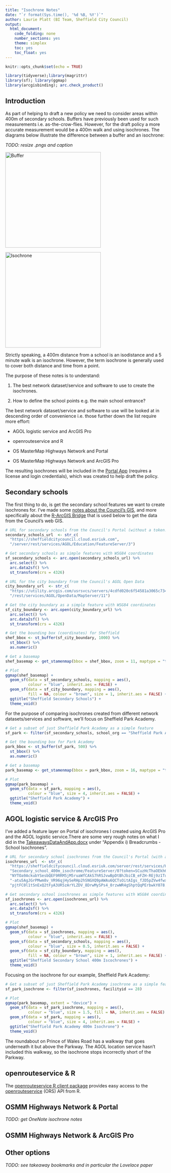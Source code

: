 ```yaml
---
title: "Isochrone Notes"
date: "`r format(Sys.time(), '%d %B, %Y')`"
author: Laurie Platt (BI Team, Sheffield City Council)
output: 
  html_document: 
    code_folding: none
    number_sections: yes
    theme: simplex
    toc: yes
    toc_float: yes
---
```

```r
knitr::opts_chunk$set(echo = TRUE)

library(tidyverse);library(magrittr)
library(sf); library(ggmap)
library(arcgisbinding); arc.check_product()
```

## Introduction

As part of helping to draft a new policy we need to consider areas within 400m of secondary schools. Buffers have previously been used for such measurements i.e. as-the-crow-flies. However, for the draft policy a more accurate measurement would be a 400m walk and using isochrones. The diagrams below illustrate the difference between a buffer and an isochrone:

*TODO: resize .pngs and caption*

<img src="Images/buffer.png" title="circle" alt="Buffer" width="300"/>

<img src="Images/isochrone.png" title="irregular polygon" alt="Isochrone" width="300"/>

Strictly speaking, a 400m distance from a school is an isodistance and a 5 minute walk is an isochrone. However, the term isochrone is generally used to cover both distance and time from a point.

The purpose of these notes is to understand:

1.  The best network dataset/service and software to use to create the isochrones.

2.  How to define the school points e.g. the main school entrance?

The best network dataset/service and software to use will be looked at in descending order of convenience i.e. those further down the list require more effort:

-   AGOL logistic service and ArcGIS Pro

-   openrouteservice and R

-   OS MasterMap Highways Network and Portal

-   OS MasterMap Highways Network and ArcGIS Pro

The resulting isochrones will be included in the [Portal App](https://sheffieldcitycouncil.cloud.esriuk.com/portal/apps/View/index.html?appid=ba3cbfdb0c3642c6bfe48500b11473e9) (requires a license and login credentials), which was created to help draft the policy.

## Secondary schools

The first thing to do, is get the secondary school features we want to create isochrones for. I've made some [notes about the Council's GIS](https://scc-pi.github.io/notes/gis.html#gis), and more specifically about the [R-ArcGIS Bridge](https://scc-pi.github.io/notes/gis.html#r-arcgis-bridge) that is used below to get the data from the Council's web GIS.

```r
# URL for secondary schools from the Council's Portal (without a token!)
secondary_schools_url  <- str_c(
  "https://sheffieldcitycouncil.cloud.esriuk.com",
  "/server/rest/services/AGOL/Education/FeatureServer/3")

# Get secondary schools as simple features with WSG84 coordinates
sf_secondary_schools <- arc.open(secondary_schools_url) %>% 
  arc.select() %>% 
  arc.data2sf() %>% 
  st_transform(crs = 4326)

# URL for the city boundary from the Council's AGOL Open Data
city_boundary_url  <- str_c(
  "https://utility.arcgis.com/usrsvcs/servers/4cdfd020c6f54581a3065c734535adab",
  "/rest/services/AGOL/OpenData/MapServer/11")

# Get the city boundary as a simple feature with WSG84 coordinates 
sf_city_boundary <- arc.open(city_boundary_url) %>% 
  arc.select() %>% 
  arc.data2sf() %>% 
  st_transform(crs = 4326)

# Get the bounding box (coordinates) for Sheffield
shef_bbox <- st_buffer(sf_city_boundary, 1000) %>% 
  st_bbox() %>%
  as.numeric()

# Get a basemap
shef_basemap <- get_stamenmap(bbox = shef_bbox, zoom = 11, maptype = "toner")

# Plot
ggmap(shef_basemap) +
  geom_sf(data = sf_secondary_schools, mapping = aes(),
          colour = "blue", inherit.aes = FALSE) +
  geom_sf(data = sf_city_boundary, mapping = aes(), 
          fill = NA, colour = "brown", size = 1, inherit.aes = FALSE) +
  ggtitle("Sheffield Secondary Schools") +
  theme_void()
```

For the purpose of comparing isochrones created from different network datasets/services and software, we'll focus on Sheffield Park Academy.

```r
# Get a subset of just Sheffield Park Academy as a simple feature
sf_park <- filter(sf_secondary_schools, school_org == "Sheffield Park Academy")

# Get the bounding box for Park Academy
park_bbox <- st_buffer(sf_park, 500) %>% 
  st_bbox() %>%
  as.numeric()

# Get a basemap
park_basemap <- get_stamenmap(bbox = park_bbox, zoom = 16, maptype = "toner")

# Plot
ggmap(park_basemap) +
  geom_sf(data = sf_park, mapping = aes(),
          colour = "blue", size = 4, inherit.aes = FALSE) +
  ggtitle("Sheffield Park Academy") +
  theme_void()
```

## AGOL logistic service & ArcGIS Pro

I've added a feature layer on Portal of isochrones I created using ArcGIS Pro and the AGOL logistic service.There are some very rough notes on what I did in the [TakeawaysDataAndApp.docx](https://1drv.ms/w/s!AhGALyAD2g76ibwuUw9xeggd29iV4g?e=Coiglw) under "Appendix i) Breadcrumbs - School Isochrones".  

```r
# URL for secondary school isochrones from the Council's Portal (with a token!)
isochrones_url  <- str_c(
  "https://sheffieldcitycouncil.cloud.esriuk.com/server/rest/services/Hosted/",
  "Secondary_school_400m_isochrome/FeatureServer/0?token=SCuzHcThaOEkh6ewOOmp",
  "NYTOa9AckubYSesbQEF9RRM5jM5ruaWfCAkS7hRSJvwBpDtBhJbiCB_eFZH-REj9z1Tu7jOGF2",
  "-atu5AgJGrPMwm8v_VR96qjHySeRHp2hSNGXQ9pAWAu6QCTsOitAIgs_fJD5pZVw4fwxXSg0es",
  "pjtFC0l1tSnExQ2tFyA3UR5zArYLZDV_8DrwMySPs4_0rzwWR4gShptQqPErbwkY078.")

# Get secondary school isochrones as simple features with WSG84 coordinates
sf_isochrones <- arc.open(isochrones_url) %>% 
  arc.select() %>% 
  arc.data2sf() %>% 
  st_transform(crs = 4326)

# Plot
ggmap(shef_basemap) +
  geom_sf(data = sf_isochrones, mapping = aes(),
          colour = "blue", inherit.aes = FALSE) +
  geom_sf(data = sf_secondary_schools, mapping = aes(),
          colour = "blue", size = 0.5, inherit.aes = FALSE) +
  geom_sf(data = sf_city_boundary, mapping = aes(), 
          fill = NA, colour = "brown", size = 1, inherit.aes = FALSE) +
  ggtitle("Sheffield Secondary School 400m Iscochrones") +
  theme_void()
```

Focusing on the isochrone for our example, Sheffield Park Academy:

```r
# Get a subset of just Sheffield Park Academy isochrone as a simple feature
sf_park_isochrone <- filter(sf_isochrones, facilityid == 28)

# Plot
ggmap(park_basemap, extent = "device") +
  geom_sf(data = sf_park_isochrone, mapping = aes(),
          colour = "blue", size = 1.5, fill = NA, inherit.aes = FALSE) +
  geom_sf(data = sf_park, mapping = aes(),
          colour = "blue", size = 4, inherit.aes = FALSE) +
  ggtitle("Sheffield Park Academy 400m Isochrone") +
  theme_void()
```

The roundabout on Prince of Wales Road has a walkway that goes underneath it but above the Parkway. The AGOL location service hasn't included this walkway, so the isochrone stops incorrectly short of the Parkway. 

## openrouteservice & R

The [openrouteservice R client package](https://giscience.github.io/openrouteservice-r/index.html) provides easy access to the [openrouteservice](https://openrouteservice.org/) (ORS) API from R.

## OSMM Highways Network & Portal

*TODO: get OneNote isochrone notes*

## OSMM Highways Network & ArcGIS Pro

## Other options

*TODO: see takeaway bookmarks and in particular the Lovelace paper*
